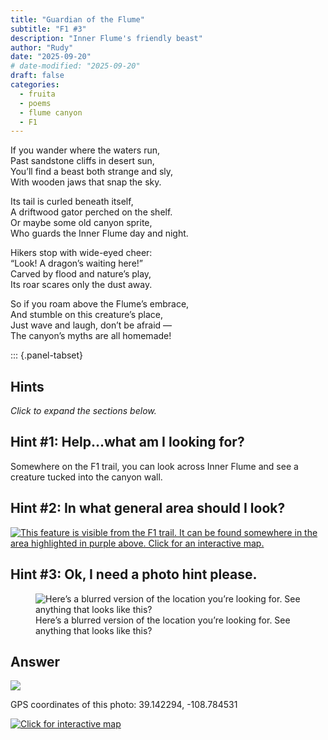 ```yaml
---
title: "Guardian of the Flume"
subtitle: "F1 #3"
description: "Inner Flume's friendly beast"
author: "Rudy"
date: "2025-09-20"
# date-modified: "2025-09-20"
draft: false
categories:
  - fruita
  - poems
  - flume canyon
  - F1
---
```


If you wander where the waters run,  
Past sandstone cliffs in desert sun,  
You’ll find a beast both strange and sly,  
With wooden jaws that snap the sky.  

Its tail is curled beneath itself,  
A driftwood gator perched on the shelf.  
Or maybe some old canyon sprite,  
Who guards the Inner Flume day and night.  

Hikers stop with wide-eyed cheer:  
“Look! A dragon’s waiting here!”  
Carved by flood and nature’s play,  
Its roar scares only the dust away.  

So if you roam above the Flume’s embrace,  
And stumble on this creature’s place,  
Just wave and laugh, don’t be afraid —  
The canyon’s myths are all homemade!



::: {.panel-tabset}

## Hints
*Click to expand the sections below.*  

::: {.callout-tip collapse="true"}
## Hint #1: Help...what am I looking for?

Somewhere on the F1 trail, you can look across Inner Flume and see a creature tucked into the canyon wall.
:::

::: {.callout-tip collapse="true"}
## Hint #2: In what general area should I look?

[![This feature is visible from the F1 trail. It can be found somewhere in the area highlighted in purple above. Click for an interactive map.](images/f1_guardian_map_hint.png)](https://www.openstreetmap.org/directions?engine=fossgis_osrm_foot&route=39.141395%2C-108.785441%3B39.142959%2C-108.784003#map=16/39.14547/-108.78106&layers=P)

:::

::: {.callout-tip collapse="true"}
## Hint #3: Ok, I need a photo hint please.

![Here's a blurred version of the location you're looking for. See anything that looks like this?](images/f1_guardian_answer.jpg){.img-blur2}


:::

## Answer

::: {.callout-tip appearance="minimal" collapse="false"}
[![](images/f1_guardian_answer_annotated.jpg)](images/f1_guardian_answer_annotated.jpg)

GPS coordinates of this photo: 39.142294, -108.784531  

[![Click for interactive map](images/f1_guardian_map.png)](https://www.openstreetmap.org/?mlat=39.142294&mlon=-108.784531&zoom=19)

:::

